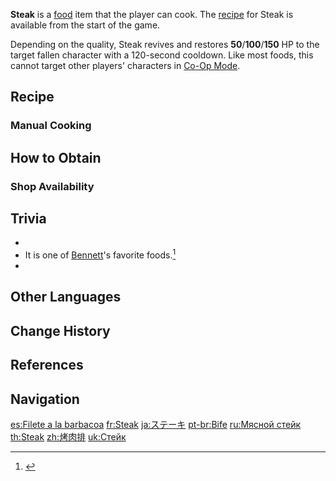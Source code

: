 {{Food Infobox
|id              = 108008
|name            = Steak
|description     = A grilled steak.
|desc_suspicious = Its color is a little bleak, almost as if it feels sorry for itself for being a sorry excuse for a steak.
|desc_basic      = High heat has locked the juices in, giving one high expectations for when the meat is cut open.
|desc_delicious  = Juicy, flavorsome, fragrant steak. One bite and you feel yourself come alive.
|type            = Recovery Dishes
|effectType      = Revive
|effect          = Revives a character and restores (var1) HP.
|eff_att1        = Revive
|eff_att2        = HP Restore
|eff_att3        = HP Restore Fixed
|eff_suspicious1 = 50
|eff_basic1      = 100
|eff_delicious1  = 150
|quality         = 1
|variant         = Outrider's Champion Steak!
|source1         = {{Sold By|Steak}}
|recipe          = Available by default
|region          = Mondstadt
}}
'''Steak''' is a [[food]] item that the player can cook. The [[recipe]] for Steak is available from the start of the game.

Depending on the quality, Steak revives and restores '''50'''/'''100'''/'''150''' HP to the target fallen character with a 120-second cooldown. Like most foods, this cannot target other players' characters in [[Co-Op Mode]].

{{Special Dish|Amber|Outrider's Champion Steak!}}

==Recipe==
{{Recipe
|type = Cooking
|Raw Meat = 2
|sort = Raw Meat
}}

===Manual Cooking===
{{Manual Cooking}}

==How to Obtain==
===Shop Availability===
{{Shop Availability}}

==Trivia==
* {{Mail Attachments by Category List|Steak;Suspicious Steak;Delicious Steak}}
* It is one of [[Bennett]]'s favorite foods.<ref>{{Ref/VO|Bennett|Favorite Food}}</ref>
* {{Related Items|type=variant}}

==Other Languages==
{{Other Languages
|en      = Steak
|zhs     = 烤肉排
|zhs_rm  = Kǎoròupái
|zht     = 烤肉排
|zht_rm  = Kǎoròupái
|zh_tl   = Grilled Steak
|ja      = ステーキ
|ja_rm   = Suteeki
|ja_tl   = Steak
|ko      = 스테이크
|ko_tl   = Steak
|es      = Filete a la barbacoa
|es_tl   = Barbecued Fillet
|fr      = Steak
|ru      = Мясной стейк
|ru_tl   = Meat Steak
|th      = Steak
|vi      = Sườn Nướng
|vi_tl   = Grilled Ribs
|de      = Steak
|id      = Steak
|pt      = Bife
|pt_tl   = Steak
|tr      = Biftek
|tr_tl   = Steak
|it      = Bistecca
|it_tl   = Steak
}}

==Change History==
{{Change History|1.0}}

==References==
{{Reflist}}

==Navigation==
{{Food Navbox}}

[[es:Filete a la barbacoa]]
[[fr:Steak]]
[[ja:ステーキ]]
[[pt-br:Bife]]
[[ru:Мясной стейк]]
[[th:Steak]]
[[zh:烤肉排]]
[[uk:Стейк]]